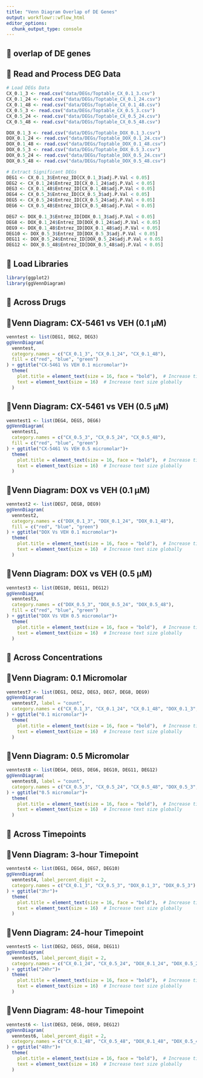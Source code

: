 ```yaml
---
title: "Venn Diagram Overlap of DE Genes"
output: workflowr::wflow_html
editor_options:
  chunk_output_type: console
---
```


## **📌 overlap of DE genes**

## **📌 Read and Process DEG Data**
```r
# Load DEGs Data
CX_0.1_3 <- read.csv("data/DEGs/Toptable_CX_0.1_3.csv")
CX_0.1_24 <- read.csv("data/DEGs/Toptable_CX_0.1_24.csv")
CX_0.1_48 <- read.csv("data/DEGs/Toptable_CX_0.1_48.csv")
CX_0.5_3 <- read.csv("data/DEGs/Toptable_CX_0.5_3.csv")
CX_0.5_24 <- read.csv("data/DEGs/Toptable_CX_0.5_24.csv")
CX_0.5_48 <- read.csv("data/DEGs/Toptable_CX_0.5_48.csv")

DOX_0.1_3 <- read.csv("data/DEGs/Toptable_DOX_0.1_3.csv")
DOX_0.1_24 <- read.csv("data/DEGs/Toptable_DOX_0.1_24.csv")
DOX_0.1_48 <- read.csv("data/DEGs/Toptable_DOX_0.1_48.csv")
DOX_0.5_3 <- read.csv("data/DEGs/Toptable_DOX_0.5_3.csv")
DOX_0.5_24 <- read.csv("data/DEGs/Toptable_DOX_0.5_24.csv")
DOX_0.5_48 <- read.csv("data/DEGs/Toptable_DOX_0.5_48.csv")

# Extract Significant DEGs
DEG1 <- CX_0.1_3$Entrez_ID[CX_0.1_3$adj.P.Val < 0.05]
DEG2 <- CX_0.1_24$Entrez_ID[CX_0.1_24$adj.P.Val < 0.05]
DEG3 <- CX_0.1_48$Entrez_ID[CX_0.1_48$adj.P.Val < 0.05]
DEG4 <- CX_0.5_3$Entrez_ID[CX_0.5_3$adj.P.Val < 0.05]
DEG5 <- CX_0.5_24$Entrez_ID[CX_0.5_24$adj.P.Val < 0.05]
DEG6 <- CX_0.5_48$Entrez_ID[CX_0.5_48$adj.P.Val < 0.05]

DEG7 <- DOX_0.1_3$Entrez_ID[DOX_0.1_3$adj.P.Val < 0.05]
DEG8 <- DOX_0.1_24$Entrez_ID[DOX_0.1_24$adj.P.Val < 0.05]
DEG9 <- DOX_0.1_48$Entrez_ID[DOX_0.1_48$adj.P.Val < 0.05]
DEG10 <- DOX_0.5_3$Entrez_ID[DOX_0.5_3$adj.P.Val < 0.05]
DEG11 <- DOX_0.5_24$Entrez_ID[DOX_0.5_24$adj.P.Val < 0.05]
DEG12 <- DOX_0.5_48$Entrez_ID[DOX_0.5_48$adj.P.Val < 0.05]
```

## **📌 Load Libraries**
```r
library(ggplot2)
library(ggVennDiagram)
```

## **📌 Across Drugs**

## **📌Venn Diagram: CX-5461 vs VEH (0.1 µM)**
```r
venntest <- list(DEG1, DEG2, DEG3)
ggVennDiagram(
  venntest,
  category.names = c("CX_0.1_3", "CX_0.1_24", "CX_0.1_48"),
  fill = c("red", "blue", "green")
) + ggtitle("CX-5461 Vs VEH 0.1 micromolar")+
  theme(
    plot.title = element_text(size = 16, face = "bold"),  # Increase title size
    text = element_text(size = 16)  # Increase text size globally
  )

```

## **📌Venn Diagram: CX-5461 vs VEH (0.5 µM)**
```r
venntest1 <- list(DEG4, DEG5, DEG6)
ggVennDiagram(
  venntest1,
  category.names = c("CX_0.5_3", "CX_0.5_24", "CX_0.5_48"),
  fill = c("red", "blue", "green")
) + ggtitle("CX-5461 Vs VEH 0.5 micromolar")+
  theme(
    plot.title = element_text(size = 16, face = "bold"),  # Increase title size
    text = element_text(size = 16)  # Increase text size globally
  )
```

## **📌Venn Diagram: DOX vs VEH (0.1 µM)**
```r
venntest2 <- list(DEG7, DEG8, DEG9)
ggVennDiagram(
  venntest2,
  category.names = c("DOX_0.1_3", "DOX_0.1_24", "DOX_0.1_48"),
  fill = c("red", "blue", "green")
) + ggtitle("DOX Vs VEH 0.1 micromolar")+
  theme(
    plot.title = element_text(size = 16, face = "bold"),  # Increase title size
    text = element_text(size = 16)  # Increase text size globally
  )
```

## **📌Venn Diagram: DOX vs VEH (0.5 µM)**
```r
venntest3 <- list(DEG10, DEG11, DEG12)
ggVennDiagram(
  venntest3,
  category.names = c("DOX_0.5_3", "DOX_0.5_24", "DOX_0.5_48"),
  fill = c("red", "blue", "green")
) + ggtitle("DOX Vs VEH 0.5 micromolar")+
  theme(
    plot.title = element_text(size = 16, face = "bold"),  # Increase title size
    text = element_text(size = 16)  # Increase text size globally
  )
```


## **📌 Across Concentrations**

## **📌Venn Diagram: 0.1 Micromolar**
```r
venntest7 <- list(DEG1, DEG2, DEG3, DEG7, DEG8, DEG9)
ggVennDiagram(
  venntest7, label = "count",
  category.names = c("CX_0.1_3", "CX_0.1_24", "CX_0.1_48", "DOX_0.1_3", "DOX_0.1_24", "DOX_0.1_48")
) + ggtitle("0.1 micromolar")+
  theme(
    plot.title = element_text(size = 16, face = "bold"),  # Increase title size
    text = element_text(size = 16)  # Increase text size globally
  )
```


## **📌Venn Diagram: 0.5 Micromolar**
```r
venntest8 <- list(DEG4, DEG5, DEG6, DEG10, DEG11, DEG12)
ggVennDiagram(
  venntest8, label = "count",
  category.names = c("CX_0.5_3", "CX_0.5_24", "CX_0.5_48", "DOX_0.5_3", "DOX_0.5_24", "DOX_0.5_48")
) + ggtitle("0.5 micromolar")+
  theme(
    plot.title = element_text(size = 16, face = "bold"),  # Increase title size
    text = element_text(size = 16)  # Increase text size globally
  )
```


## **📌 Across Timepoints**


## **📌Venn Diagram: 3-hour Timepoint**
```r
venntest4 <- list(DEG1, DEG4, DEG7, DEG10)
ggVennDiagram(
  venntest4, label_percent_digit = 2,
  category.names = c("CX_0.1_3", "CX_0.5_3", "DOX_0.1_3", "DOX_0.5_3")
) + ggtitle("3hr")+
  theme(
    plot.title = element_text(size = 16, face = "bold"),  # Increase title size
    text = element_text(size = 16)  # Increase text size globally
  )
```


## **📌Venn Diagram: 24-hour Timepoint**
```r
venntest5 <- list(DEG2, DEG5, DEG8, DEG11)
ggVennDiagram(
  venntest5, label_percent_digit = 2,
  category.names = c("CX_0.1_24", "CX_0.5_24", "DOX_0.1_24", "DOX_0.5_24")
) + ggtitle("24hr")+
  theme(
    plot.title = element_text(size = 16, face = "bold"),  # Increase title size
    text = element_text(size = 16)  # Increase text size globally
  )
```


## **📌Venn Diagram: 48-hour Timepoint**
```r
venntest6 <- list(DEG3, DEG6, DEG9, DEG12)
ggVennDiagram(
  venntest6, label_percent_digit = 2,
  category.names = c("CX_0.1_48", "CX_0.5_48", "DOX_0.1_48", "DOX_0.5_48")
) + ggtitle("48hr")+
  theme(
    plot.title = element_text(size = 16, face = "bold"),  # Increase title size
    text = element_text(size = 16)  # Increase text size globally
  )
```
